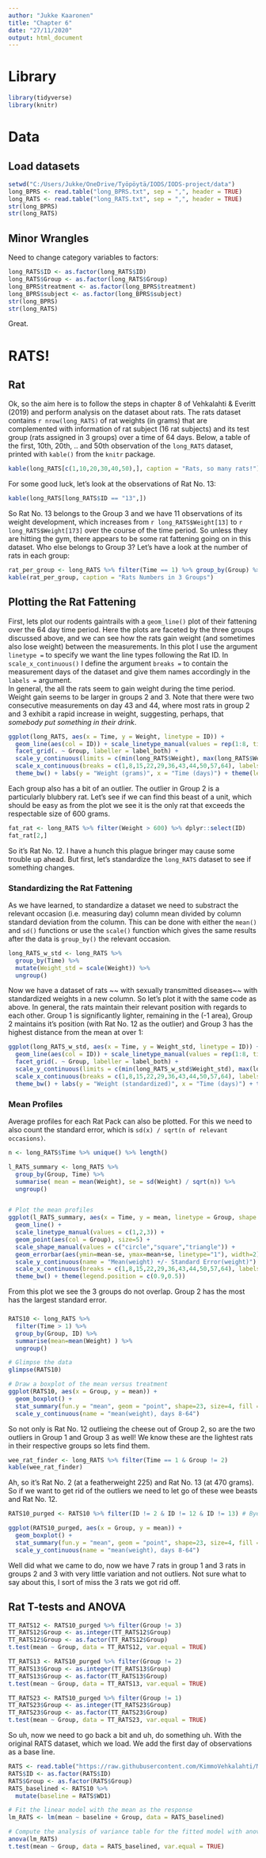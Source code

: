 ```yaml
---
author: "Jukke Kaaronen"
title: "Chapter 6"
date: "27/11/2020"
output: html_document
---
```


# Library
```r
library(tidyverse)
library(knitr)
```

# Data

## Load datasets

```r
setwd("C:/Users/Jukke/OneDrive/Työpöytä/IODS/IODS-project/data")
long_BPRS <- read.table("long_BPRS.txt", sep = ",", header = TRUE)
long_RATS <- read.table("long_RATS.txt", sep = ",", header = TRUE)
str(long_BPRS)
str(long_RATS)
```
## Minor Wrangles

Need to change category variables to factors:

```r
long_RATS$ID <- as.factor(long_RATS$ID)
long_RATS$Group <- as.factor(long_RATS$Group)
long_BPRS$treatment <- as.factor(long_BPRS$treatment)
long_BPRS$subject <- as.factor(long_BPRS$subject)
str(long_BPRS)
str(long_RATS)

```

Great.

# RATS!

## Rat

Ok, so the aim here is to follow the steps in chapter 8 of Vehkalahti & Everitt (2019) and perform analysis on the dataset about rats. The rats dataset contains `r nrow(long_RATS)` of rat weights (in grams) that are complemented with information of rat subject (16 rat subjects) and its test group (rats assigned in 3 groups) over a time of 64 days. Below, a table of the first, 10th, 20th, .. and 50th observation of the `long_RATS` dataset, printed with `kable()` from the `knitr` package.

```r
kable(long_RATS[c(1,10,20,30,40,50),], caption = "Rats, so many rats!")
```

For some good luck, let's look at the observations of Rat No. 13:

```r
kable(long_RATS[long_RATS$ID == "13",])
```

So Rat No. 13 belongs to the Group 3 and we have 11 observations of its weight development, which increases from `r long_RATS$Weight[13]` to `r long_RATS$Weight[173]` over the course of the time period. So unless they are hitting the gym, there appears to be some rat fattening going on in this dataset. Who else belongs to Group 3? Let's have a look at the number of rats in each group:

```r
rat_per_group <- long_RATS %>% filter(Time == 1) %>% group_by(Group) %>% count() %>% rename("Rats in Group" = n) %>% ungroup()
kable(rat_per_group, caption = "Rats Numbers in 3 Groups")
```


## Plotting the Rat Fattening

First, lets plot our rodents gaintrails with a `geom_line()` plot of their fattening over the 64 day time period. Here the plots are faceted by the three groups discussed above, and we can see how the rats gain weight (and sometimes also lose weight) between the measurements. In this plot I use the argument `linetype =` to specify we want the line types following the Rat ID. In `scale_x_continuous()` I define the argument `breaks =` to contain the measurement days of the dataset and give them names accordingly in the `labels =` argument.  
In general, the all the rats seem to gain weight during the time period. Weight gain seems to be larger in groups 2 and 3. Note that there were two consecutive measurements on day 43 and 44, where most rats in group 2 and 3 exhibit a rapid increase in weight, suggesting, perhaps, that *somebody put something in their drink*.

```r
ggplot(long_RATS, aes(x = Time, y = Weight, linetype = ID)) +
  geom_line(aes(col = ID)) + scale_linetype_manual(values = rep(1:8, times=2)) +
  facet_grid(. ~ Group, labeller = label_both) + 
  scale_y_continuous(limits = c(min(long_RATS$Weight), max(long_RATS$Weight))) +
  scale_x_continuous(breaks = c(1,8,15,22,29,36,43,44,50,57,64), labels = c("1", "8", "15", "22", "29", "36", "4344", "", "50", "57", "64")) +
  theme_bw() + labs(y = "Weight (grams)", x = "Time (days)") + theme(legend.position = "none", axis.text.x = element_text(angle = 0)) + ggtitle("Rat Fattening in Groups by ID")
```

Each group also has a bit of an outlier. The outlier in Group 2 is a particularly blubbery rat. Let's see if we can find this beast of a unit, which should be easy as from the plot we see it is the only rat that exceeds the respectable size of 600 grams.

```r
fat_rat <- long_RATS %>% filter(Weight > 600) %>% dplyr::select(ID)
fat_rat[2,]
```
So it's Rat No. 12. I have a hunch this plague bringer may cause some trouble up ahead. But first, let's standardize the `long_RATS` dataset to see if something changes.

### Standardizing the Rat Fattening

As we have learned, to standardize a dataset we need to substract the relevant occasion (i.e. measuring day) column mean divided by column standard deviation from the column. This can be done with either the `mean()` and `sd()` functions or use the `scale()` function which gives the same results after the data is `group_by()` the relevant occasion.

```r
long_RATS_w_std <- long_RATS %>%
  group_by(Time) %>%
  mutate(Weight_std = scale(Weight)) %>%
  ungroup()
```

Now we have a dataset of rats ~~ with sexually transmitted diseases~~ with standardized weights in a new column. So let's plot it with the same code as above. In general, the rats maintain their relevant position with regards to each other. Group 1 is significantly lighter, remaining in the (-1 area), Group 2 maintains it's position (with Rat No. 12 as the outlier) and Group 3 has the highest distance from the mean at over 1:


```r
ggplot(long_RATS_w_std, aes(x = Time, y = Weight_std, linetype = ID)) +
  geom_line(aes(col = ID)) + scale_linetype_manual(values = rep(1:8, times=2)) +
  facet_grid(. ~ Group, labeller = label_both) + 
  scale_y_continuous(limits = c(min(long_RATS_w_std$Weight_std), max(long_RATS_w_std$Weight_std))) +
  scale_x_continuous(breaks = c(1,8,15,22,29,36,43,44,50,57,64), labels = c("1", "8", "15", "22", "29", "36", "4344", "", "50", "57", "64")) +
  theme_bw() + labs(y = "Weight (standardized)", x = "Time (days)") + theme(legend.position = "none", axis.text.x = element_text(angle = 0)) + ggtitle("Standardized Rat Fattening in Groups by ID")
```
### Mean Profiles

Average profiles for each Rat Pack can also be plotted. For this we need to also count the standard error, which is `sd(x) / sqrt(n of relevant occasions)`.

```r
n <- long_RATS$Time %>% unique() %>% length()

l_RATS_summary <- long_RATS %>%
  group_by(Group, Time) %>%
  summarise( mean = mean(Weight), se = sd(Weight) / sqrt(n)) %>%
  ungroup()


# Plot the mean profiles
ggplot(l_RATS_summary, aes(x = Time, y = mean, linetype = Group, shape = Group)) +
  geom_line() +
  scale_linetype_manual(values = c(1,2,3)) +
  geom_point(aes(col = Group), size=5) +
  scale_shape_manual(values = c("circle","square","triangle")) +
  geom_errorbar(aes(ymin=mean-se, ymax=mean+se, linetype="1"), width=2) +
  scale_y_continuous(name = "Mean(weight) +/- Standard Error(weight)") + 
  scale_x_continuous(breaks = c(1,8,15,22,29,36,43,44,50,57,64), labels = c("1", "8", "15", "22", "29", "36", "4344", "", "50", "57", "64")) +
  theme_bw() + theme(legend.position = c(0.9,0.5))
```
From this plot we see  the 3 groups do not overlap. Group 2 has the most has the largest standard error.

### 

```r
RATS10 <- long_RATS %>%
  filter(Time > 1) %>%
  group_by(Group, ID) %>%
  summarise(mean=mean(Weight) ) %>%
  ungroup()

# Glimpse the data
glimpse(RATS10)

# Draw a boxplot of the mean versus treatment
ggplot(RATS10, aes(x = Group, y = mean)) +
  geom_boxplot() +
  stat_summary(fun.y = "mean", geom = "point", shape=23, size=4, fill = "white") +
  scale_y_continuous(name = "mean(weight), days 8-64")
```

So not only is Rat No. 12 outlieing the cheese out of Group 2, so are the two outliers in Group 1 and Group 3 as well! We know these are the lightest rats in their respective groups so lets find them.

```r
wee_rat_finder <- long_RATS %>% filter(Time == 1 & Group != 2)
kable(wee_rat_finder)
```

Ah, so it's Rat No. 2 (at a featherweight 225) and Rat No. 13 (at 470 grams). So if we want to get rid of the outliers we need to let go of these wee beasts and Rat No. 12.

```r
RATS10_purged <- RATS10 %>% filter(ID != 2 & ID != 12 & ID != 13) # Bye you little rascals!

ggplot(RATS10_purged, aes(x = Group, y = mean)) +
  geom_boxplot() +
  stat_summary(fun.y = "mean", geom = "point", shape=23, size=4, fill = "white") +
  scale_y_continuous(name = "mean(weight), days 8-64")
```

Well did what we came to do, now we have 7 rats in group 1 and 3 rats in groups 2 and 3 with very little variation and not outliers. Not sure what to say about this, I sort of miss the 3 rats we got rid off.


## Rat T-tests and ANOVA

```r
TT_RATS12 <- RATS10_purged %>% filter(Group != 3)
TT_RATS12$Group <- as.integer(TT_RATS12$Group)
TT_RATS12$Group <- as.factor(TT_RATS12$Group)
t.test(mean ~ Group, data = TT_RATS12, var.equal = TRUE)

TT_RATS13 <- RATS10_purged %>% filter(Group != 2)
TT_RATS13$Group <- as.integer(TT_RATS13$Group)
TT_RATS13$Group <- as.factor(TT_RATS13$Group)
t.test(mean ~ Group, data = TT_RATS13, var.equal = TRUE)

TT_RATS23 <- RATS10_purged %>% filter(Group != 1)
TT_RATS23$Group <- as.integer(TT_RATS23$Group)
TT_RATS23$Group <- as.factor(TT_RATS23$Group)
t.test(mean ~ Group, data = TT_RATS23, var.equal = TRUE)
```

So uh, now we need to go back a bit and uh, do something uh. With the original RATS dataset, which we load. We add the first day of observations as a base line.

```r
RATS <- read.table("https://raw.githubusercontent.com/KimmoVehkalahti/MABS/master/Examples/data/rats.txt", sep = "\t", header = TRUE)
RATS$ID <- as.factor(RATS$ID)
RATS$Group <- as.factor(RATS$Group)
RATS_baselined <- RATS10 %>%
  mutate(baseline = RATS$WD1)

# Fit the linear model with the mean as the response 
lm_RATS <- lm(mean ~ baseline + Group, data = RATS_baselined)

# Compute the analysis of variance table for the fitted model with anova()
anova(lm_RATS)
t.test(mean ~ Group, data = RATS_baselined, var.equal = TRUE)
```

